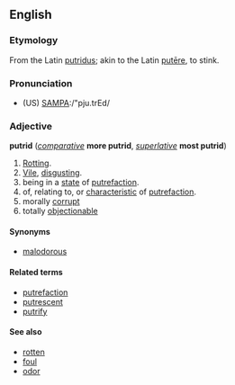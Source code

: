 ==English==
===Etymology===
From the Latin [[putridus]]; akin to the Latin [[putēre]], to stink.

===Pronunciation===
*(US) [[Pronunciation guide|SAMPA]]:/"pju.trEd/

===Adjective===
'''putrid''' (''[[comparative]]'' '''more putrid''', ''[[superlative]]'' '''most putrid''')

#[[Rot]]ting.
#[[Vile]], [[disgusting]].
#being in a [[state]] of [[putrefaction]].
#of, relating to, or [[characteristic]] of [[putrefaction]].
#morally [[corrupt]]
#totally [[objectionable]]

====Synonyms====
*[[malodorous]]

====Related terms====
*[[putrefaction]]
*[[putrescent]]
*[[putrify]]

====See also====
*[[rotten]]
*[[foul]]
*[[odor]]